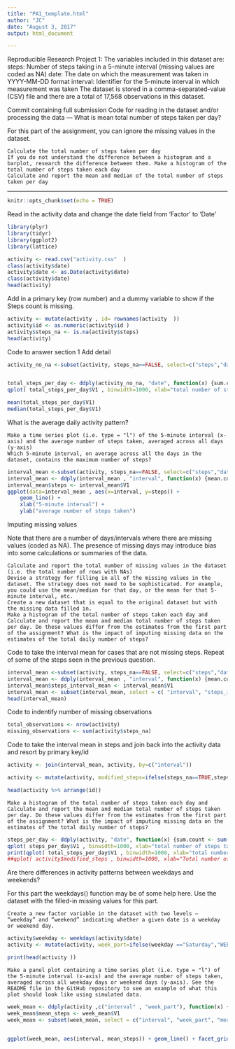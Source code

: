 ```yaml
---
title: "PA1_template.html"
author: "JC"
date: "August 3, 2017"
output: html_document

---
```

Reproducible Research Project 1:
The variables included in this dataset are:
steps: Number of steps taking in a 5-minute interval (missing values are coded as NA)
date: The date on which the measurement was taken in YYYY-MM-DD format
interval: Identifier for the 5-minute interval in which measurement was taken
The dataset is stored in a comma-separated-value (CSV) file 
and there are a total of 17,568 observations in this dataset.

Commit containing full submission
Code for reading in the dataset and/or processing the data
---
What is mean total number of steps taken per day?

For this part of the assignment, you can ignore the missing values in the dataset.

    Calculate the total number of steps taken per day
    If you do not understand the difference between a histogram and a barplot, research the difference between them. Make a histogram of the total number of steps taken each day
    Calculate and report the mean and median of the total number of steps taken per day
---

```r

knitr::opts_chunk$set(echo = TRUE)

```

Read in the activity data and change the date field from 'Factor' to 'Date'
``` r
library(plyr)
library(tidyr)
library(ggplot2)
library(lattice)

activity <- read.csv("activity.csv"  ) 
class(activity$date)
activity$date <- as.Date(activity$date)
class(activity$date)
head(activity)
```
Add in a primary key (row number) and a dummy variable to show if the Steps count is missing.

``` r
activity <- mutate(activity , id= rownames(activity  ))
activity$id <- as.numeric(activity$id )
activity$steps_na <- is.na(activity$steps)
head(activity)

```

Code to answer section 1 Add detail
```r
activity_no_na <-subset(activity, steps_na==FALSE, select=c("steps","date", "interval", "id", "steps_na"))


total_steps_per_day <- ddply(activity_no_na, "date", function(x) {sum.count <- sum(x$steps)}) 
qplot( total_steps_per_day$V1 , binwidth=1000, xlab="total number of steps taken each day")

mean(total_steps_per_day$V1)
median(total_steps_per_day$V1)

```

What is the average daily activity pattern?

    Make a time series plot (i.e. type = "l") of the 5-minute interval (x-axis) and the average number of steps taken, averaged across all days (y-axis)
    Which 5-minute interval, on average across all the days in the dataset, contains the maximum number of steps?
    
```r
interval_mean <-subset(activity, steps_na==FALSE, select=c("steps","date", "interval", "id", "steps_na"))
interval_mean <- ddply(interval_mean , "interval", function(x) {mean.count <- mean(x$steps)})
interval_mean$steps <- interval_mean$V1
ggplot(data=interval_mean , aes(x=interval, y=steps)) +
    geom_line() +
    xlab("5-minute interval") +
    ylab("average number of steps taken")

```

Imputing missing values

Note that there are a number of days/intervals where there are missing values (coded as NA). The presence of missing days may introduce bias into some calculations or summaries of the data.

    Calculate and report the total number of missing values in the dataset (i.e. the total number of rows with NAs)
    Devise a strategy for filling in all of the missing values in the dataset. The strategy does not need to be sophisticated. For example, you could use the mean/median for that day, or the mean for that 5-minute interval, etc.
    Create a new dataset that is equal to the original dataset but with the missing data filled in.
    Make a histogram of the total number of steps taken each day and Calculate and report the mean and median total number of steps taken per day. Do these values differ from the estimates from the first part of the assignment? What is the impact of imputing missing data on the estimates of the total daily number of steps?

Code to take the interval mean for cases that are not missing steps. Repeat of some of the steps seen in the previous question.
```r
interval_mean <-subset(activity, steps_na==FALSE, select=c("steps","date", "interval", "id", "steps_na"))
interval_mean <- ddply(interval_mean , "interval", function(x) {mean.count <- mean(x$steps)})
interval_mean$steps_interval_mean <- interval_mean$V1
interval_mean <- subset(interval_mean, select = c( "interval", "steps_interval_mean"))
head(interval_mean)
```

Code to indentify number of missing observations
```r
total_observations <- nrow(activity)
missing_observations <- sum(activity$steps_na)
```

Code to take the interval mean in steps and join back into the activity data and resort by primary key/id
```r
activity <- join(interval_mean, activity, by=c("interval"))

activity <- mutate(activity, modified_steps=ifelse(steps_na==TRUE,steps_interval_mean,steps))

head(activity %>% arrange(id))
```

    Make a histogram of the total number of steps taken each day and Calculate and report the mean and median total number of steps taken per day. Do these values differ from the estimates from the first part of the assignment? What is the impact of imputing missing data on the estimates of the total daily number of steps?


```r
steps_per_day <- ddply(activity, "date", function(x) {sum.count <- sum(x$modified_steps)}) 
qplot( steps_per_day$V1 , binwidth=1000, xlab="total number of steps taken each day")
print(qplot( total_steps_per_day$V1 , binwidth=1000, xlab="total number of steps taken each day"))
##qplot( activity$modified_steps , binwidth=1000, xlab="Total number of steps taken each day-Modified Value")


```

Are there differences in activity patterns between weekdays and weekends?

For this part the weekdays() function may be of some help here. Use the dataset with the filled-in missing values for this part.

    Create a new factor variable in the dataset with two levels – “weekday” and “weekend” indicating whether a given date is a weekday or weekend day.

```r
activity$weekday <- weekdays(activity$date)
activity <- mutate(activity, week_part=ifelse(weekday =="Saturday","WEEKEND",ifelse(weekday =="Sunday","WEEKEND","WEEKDAY")))

print(head(activity ))

```

    Make a panel plot containing a time series plot (i.e. type = "l") of the 5-minute interval (x-axis) and the average number of steps taken, averaged across all weekday days or weekend days (y-axis). See the README file in the GitHub repository to see an example of what this plot should look like using simulated data.

```r
week_mean <- ddply(activity ,c("interval" , "week_part"), function(x) {mean.count <- mean(x$modified_steps)})
week_mean$mean_steps <- week_mean$V1
week_mean <- subset(week_mean, select = c("interval", "week_part", "mean_steps"))


ggplot(week_mean, aes(interval, mean_steps)) + geom_line() + facet_grid(week_part ~ .) +    xlab("5-minute interval") + ylab("Number of steps")
             
```